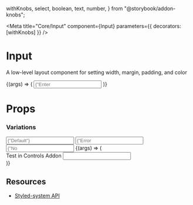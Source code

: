   withKnobs,
  select,
  boolean,
  text,
  number,
} from "@storybook/addon-knobs";

<Meta
  title="Core/Input"
  component={Input}
  parameters={{ decorators: [withKnobs] }}
/>

# Input

A low-level layout component for setting width, margin, padding, and color

<Canvas withToolbar>
  <Story name="Default">
    {(args) => (
      <Input {...args} placeholder={"Enter value here"} borders={0} p={0} />
    )}
  </Story>
</Canvas>

# **Props**

<Props of={Input} />

### Variations

<Canvas withToolbar>
  <Story name="Input Variations">
    <Input placeholder={"Default"} />
    <Input placeholder={"Error Input"} colorStyle={"error"} />
    <Input placeholder={"No borders"} borders={0} p={0} />
  </Story>
</Canvas>

<Canvas withToolbar>
  <Story name="Testable" parameters={{ decorators: [withKnobs] }}>
    {(args) => (
      <div>
        Test in Controls Addon
        <Input {...args} />
      </div>
    )}
  </Story>
</Canvas>

## **Resources**

- [Styled-system API](https://styled-system.com/api)
